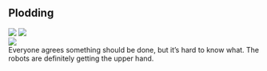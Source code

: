 <div className="m-5 p-5 bg-red-700 rounded-md shadow-sm">

<h2 className="text-2xl font-bold mb-4 text-white">Plodding</h2>

<div className="grid grid-rows-1 grid-flow-col gap-4">
  <div className="row-span-3 gap-2">
    <img src="https://mj-gallery.com/38871091-f319-470c-9f77-bdc2e816ba6c/grid_0.png" />
    <img
      className="mt-4"
      src="https://mj-gallery.com/02d2403d-1b93-4ae4-bc3a-24c872a3c38d/grid_0.png"
    />
  </div>
  <div className="col-span-2 ...">
    <img src="https://mj-gallery.com/d539bf31-26bd-46e9-8404-2e70a898f69b/grid_0.png" />
  </div>
  <div className="text-white">Everyone agrees something should be done, but it’s hard to know what. The robots are definitely getting the upper hand.</div>
</div>

</div>
